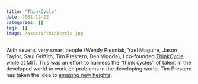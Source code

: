 ```yaml
---
title: "ThinkCycle"
date: 2001-12-22
categories: []
tags: []
image: /assets/thinkcycle.jpg
---
```


With several very smart people (Wendy Plesniak, Yael Maguire, Jason Taylor, Saul Griffith, Tim Prestero, Ben Vigoda), I co-founded [ThinkCycle](https://opensource.com/life/10/8/incubators) while at MIT. This was an effort to harness the "think cycles" of talent in the developed world to work on problems in the developing world. Tim Prestero has taken the idea to [amazing new heights](https://www.designthatmatters.org/).
